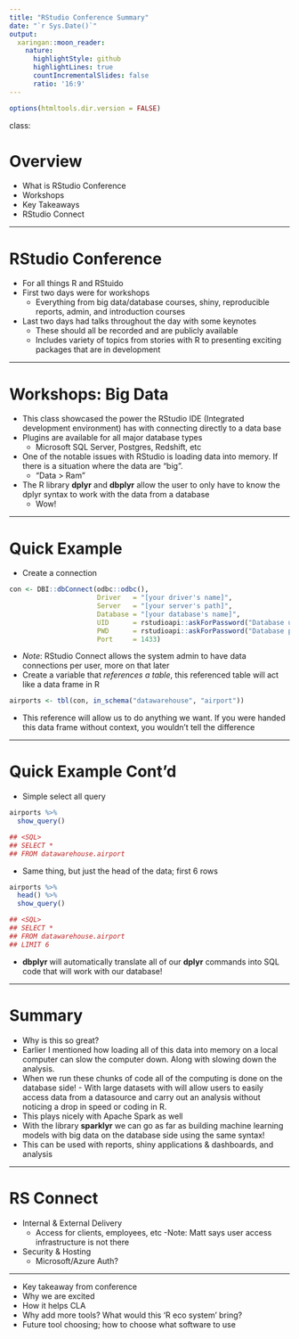 ```yaml
---
title: "RStudio Conference Summary"
date: "`r Sys.Date()`"
output:
  xaringan::moon_reader:
    nature:
      highlightStyle: github
      highlightLines: true
      countIncrementalSlides: false
      ratio: '16:9'
---
```


```r
options(htmltools.dir.version = FALSE)
```

class:

# Overview

- What is RStudio Conference
- Workshops
- Key Takeaways
- RStudio Connect

---

# RStudio Conference

- For all things R and RStuido
- First two days were for workshops
    - Everything from big data/database courses, shiny, reproducible reports, admin, and  introduction courses
- Last two days had talks throughout the day with some keynotes
    - These should all be recorded and are publicly available
    - Includes variety of topics from stories with R to presenting exciting packages that are in development

---

# Workshops: Big Data

- This class showcased the power the RStudio IDE (Integrated development environment) has with connecting directly to a data base
- Plugins are available for all major database types
    - Microsoft SQL Server, Postgres, Redshift, etc
- One of the notable issues with RStudio is loading data into memory. If there is a situation where the data are "big". 
    - "Data > Ram" 
- The R library **dplyr** and **dbplyr** allow the user to only have to know the dplyr syntax to work with the data from a database
    - Wow!

---

# Quick Example

- Create a connection

```r
con <- DBI::dbConnect(odbc::odbc(),
                      Driver   = "[your driver's name]",
                      Server   = "[your server's path]",
                      Database = "[your database's name]",
                      UID      = rstudioapi::askForPassword("Database user"),
                      PWD      = rstudioapi::askForPassword("Database password"),
                      Port     = 1433)
```

- *Note*: RStudio Connect allows the system admin to have data connections per user, more on that later
- Create a variable that *references a table*, this referenced table will act like a data frame in R

```r
airports <- tbl(con, in_schema("datawarehouse", "airport"))
```

- This reference will allow us to do anything we want. If you were handed this data frame without context, you wouldn't tell the difference

---

# Quick Example Cont'd

- Simple select all query

```r
airports %>%
  show_query()
```

```r
## <SQL>
## SELECT *
## FROM datawarehouse.airport
```

- Same thing, but just the head of the data; first 6 rows

```r
airports %>%
  head() %>%
  show_query()
```

```r
## <SQL>
## SELECT *
## FROM datawarehouse.airport
## LIMIT 6
```

- **dbplyr** will automatically translate all of our **dplyr** commands into SQL code that will work with our database!

---

# Summary
- Why is this so great?
- Earlier I mentioned how loading all of this data into memory on a local computer can slow the computer down. Along with slowing down the analysis.
- When we run these chunks of code all of the computing is done on the database side! - With large datasets with will allow users to easily access data from a datasource and carry out an analysis without noticing a drop in speed or coding in R.
- This plays nicely with Apache Spark as well
- With the library **sparklyr** we can go as far as building machine learning models with big data on the database side using the same syntax!
- This can be used with reports, shiny applications & dashboards, and analysis

<!-- Here are some bullet points Matt mentioned that would be beneficial for them to know. I know you can answer these more deeply on how it will help them as a company vs what I lightly know on the topic. -->

---

# RS Connect

- Internal & External Delivery
  - Access for clients, employees, etc
  -Note: Matt says user access infrastructure is not there
- Security & Hosting
  - Microsoft/Azure Auth?
  
---



- Key takeaway from conference
- Why we are excited
- How it helps CLA
- Why add more tools? What would this 'R eco system' bring?
- Future tool choosing; how to choose what software to use